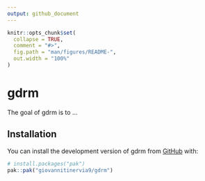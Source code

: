 ```yaml
---
output: github_document
---
```


<!-- README.md is generated from README.Rmd. Please edit that file -->

```r
knitr::opts_chunk$set(
  collapse = TRUE,
  comment = "#>",
  fig.path = "man/figures/README-",
  out.width = "100%"
)
```

# gdrm

<!-- badges: start -->
<!-- badges: end -->

The goal of gdrm is to ...

## Installation

You can install the development version of gdrm from [GitHub](https://github.com/) with:

``` r
# install.packages("pak")
pak::pak("giovannitinervia9/gdrm")
```